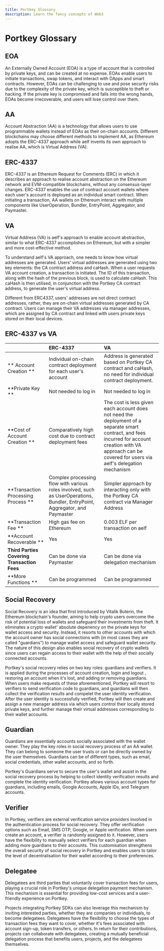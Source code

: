 ```yaml
---
title: Portkey Glossary
description: Learn the fancy concepts of Web3
---
```


# Portkey Glossary

## EOA

An Externally Owned Account (EOA) is a type of account that is controlled by private keys, and can be created at no expense. EOAs enable users to initiate transactions, swap tokens, and interact with DApps and smart contracts. However, EOAs can be challenging to use and pose security risks due to the complexity of the private key, which is susceptible to theft or hacking. If the private key is compromised and falls into the wrong hands, EOAs become irrecoverable, and users will lose control over them.

## AA

Account Abstraction (AA) is a technology that allows users to use programmable wallets instead of EOAs as their on-chain accounts. Different blockchains may choose different methods to implement AA, as Ethereum adopts the ERC-4337 approach while aelf invents its own approach to realise AA, which is Virtual Address (VA).

## ERC-4337

ERC-4337 is an Ethereum Request for Comments (ERC) in which it describes an approach to realise account abstraction on the Ethereum network and EVM-compatible blockchains, without any consensus-layer changes. ERC-4337 enables the use of contract account wallets where each user's account is deployed as an individual smart contract. When initiating a transaction, AA wallets on Ethereum interact with multiple components like UserOperation, Bundler, EntryPoint, Aggregator, and Paymaster.

## VA

Virtual Address (VA) is aelf's approach to enable account abstraction, similar to what ERC-4337 accomplishes on Ethereum, but with a simpler and more cost-effective method.

To understand aelf's VA approach, one needs to know how virtual addresses are generated. Users' virtual addresses are generated using two key elements: the CA contract address and caHash. When a user requests VA account creation, a transaction is initiated. The ID of this transaction, along with the hash of the previous block, is used to calculate caHash. This caHash is then utilised, in conjunction with the Portkey CA contract address, to generate the user's virtual address.

Different from ERC4337, users' addresses are not direct contract addresses, rather, they are on-chain virtual addresses generated by CA contract. Users can manage their VA addresses via manager addresses, which are assigned by CA contract and linked with users private keys stored on their local devices.

## ERC-4337 vs VA

|                                             | ERC-4337                                                                                                                    | VA                                                                                                                                                                                                              |
| ------------------------------------------- | :-------------------------------------------------------------------------------------------------------------------------- | :-------------------------------------------------------------------------------------------------------------------------------------------------------------------------------------------------------------- |
| ** Account Creation **                      | Individual on-chain contract deployment for each user's account                                                             | Address is generated based on Portkey CA contract and caHash, no need for individual contract deployment.                                                                                                       |
| **Private Key **                            | Not needed to log in                                                                                                        | Not needed to log in                                                                                                                                                                                            |
| **Cost of Account Creation **               | Comparatively high cost due to contract deployment fees                                                                     | The cost is less given each account does not need the deployment of a separate smart contract, and fees incurred for account creation with VA approach can be covered for users via aelf's delegation mechanism |
| **Transaction Processing Process **         | Complex processing flow with various roles involved, such as UserOperations, Bundler, EntryPoint, Aggregator, and Paymaster | Simpler approach by interacting only with the Portkey CA contract via Manager Address                                                                                                                           |
| **Transaction Fee **                        | High gas fee on Ethereum                                                                                                    | 0.003 ELF per transaction on aelf                                                                                                                                                                               |
| **Account Recoverable **                    | Yes                                                                                                                         | Yes                                                                                                                                                                                                             |
| **Third Parties Covering Transaction Fees** | Can be done via Paymaster                                                                                                   | Can be done via delegation mechanism                                                                                                                                                                            |
| **More Functions **                         | Can be programmed                                                                                                           | Can be programmed                                                                                                                                                                                               |

## Social Recovery

Social Recovery is an idea that first introduced by Vitalik Buterin, the Ethereum blockchain's founder, aiming to help crypto users overcome the risk of potential loss of wallets and safeguard their investments from theft. It eliminates a crypto wallet' absolute depenency on the private keys for wallet access and security. Instead, it resorts to other accounts with which the account owner has social connections with (in most cases they are called "guardians") to manage wallet access and safeguard wallet security. The nature of this design also enables social recovery of crypto wallets since users can regain access to their wallet with the help of their socially connected accounts.

Portkey's social recovery relies on two key roles: guardians and verifiers. It is applied during the processes of account creation, login and logout , restoring an account when it's lost, and adding or removing guardians. When users make requests of these aforementioned, Portkey will resort to verifiers to send verification code to guardians, and guardians will then collect the verification results and compelet the user identity verification. After the user identity is successfully verified, Portkey will then create and assign a new manager address via which users control their locally stored private keys, and further manage their virtual addresses corresponding to their wallet accounts.

## Guardian

Guardians are essentially accounts socially associated with the wallet owner. They play the key roles in social recovery process of an AA wallet. They can belong to someone the user trusts or can be directly owned by the user themselves. Guardians can be of different types, such as email, social credentials, other wallet accounts, and so forth.

Portkey's Guardians serve to secure the user's wallet and assist in the social recovery process by helping to collect identity verification results and complete the identity verification. Portkey allows various account types for guardians, including emails, Google Accounts, Apple IDs, and Telegram accounts.

## Verifier

In Portkey, verifiers are external verification service providers involved in the authentication process for social recovery. They offer verification options such as Email, SMS OTP, Google, or Apple verification. When users create an account, a verifier is randomly assigned to it. However, users have the flexibility to manually select verifiers for each guardian when adding more guardians to their accounts. This customisation strengthens the overall security of social recovery in Portkey and enables users to tailor the level of decentralisation for their wallet according to their preferences.

## Delegatee

Delegatees are third parties that voluntarily cover transaction fees for users, playing a crucial role in Portkey's unique delegation payment mechanism. This mechanism is essential for providing low-cost services and a user-friendly experience on Portkey.

Projects integrating Portkey SDKs can also leverage this mechanism by inviting interested parties, whether they are companies or individuals, to become delegatees. Delegatees have the flexibility to choose the types of transaction fees they want to cover, whether it's fees associated with account sign-up, token transfers, or others. In return for their contributions, projects can collaborate with delegatees, creating a mutually beneficial delegation process that benefits users, projects, and the delegatees themselves.